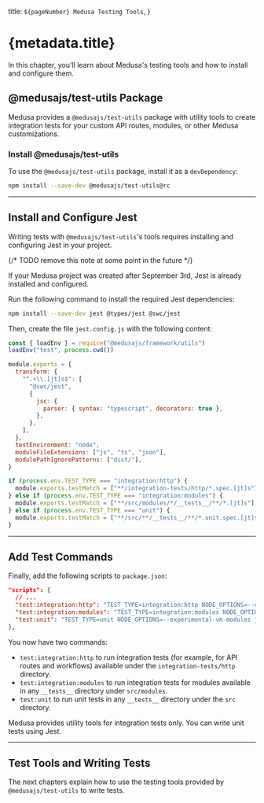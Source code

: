   title: `${pageNumber} Medusa Testing Tools`,
}

# {metadata.title}

In this chapter, you'll learn about Medusa's testing tools and how to install and configure them.

## @medusajs/test-utils Package

Medusa provides a `@medusajs/test-utils` package with utility tools to create integration tests for your custom API routes, modules, or other Medusa customizations.

### Install @medusajs/test-utils

To use the `@medusajs/test-utils` package, install it as a `devDependency`:

```bash npm2yarn
npm install --save-dev @medusajs/test-utils@rc
```

---

## Install and Configure Jest

Writing tests with `@medusajs/test-utils`'s tools requires installing and configuring Jest in your project.

{/* TODO remove this note at some point in the future */}

<Note>

If your Medusa project was created after September 3rd, Jest is already installed and configured.

</Note>

Run the following command to install the required Jest dependencies:

```bash npm2yarn
npm install --save-dev jest @types/jest @swc/jest
```

Then, create the file `jest.config.js` with the following content:

```js title="jest.config.js"
const { loadEnv } = require("@medusajs/framework/utils")
loadEnv("test", process.cwd())

module.exports = {
  transform: {
    "^.+\\.[jt]s$": [
      "@swc/jest",
      {
        jsc: {
          parser: { syntax: "typescript", decorators: true },
        },
      },
    ],
  },
  testEnvironment: "node",
  moduleFileExtensions: ["js", "ts", "json"],
  modulePathIgnorePatterns: ["dist/"],
}

if (process.env.TEST_TYPE === "integration:http") {
  module.exports.testMatch = ["**/integration-tests/http/*.spec.[jt]s"]
} else if (process.env.TEST_TYPE === "integration:modules") {
  module.exports.testMatch = ["**/src/modules/*/__tests__/**/*.[jt]s"]
} else if (process.env.TEST_TYPE === "unit") {
  module.exports.testMatch = ["**/src/**/__tests__/**/*.unit.spec.[jt]s"]
}
```

---

## Add Test Commands

Finally, add the following scripts to `package.json`:

```json title="package.json"
"scripts": {
  // ...
  "test:integration:http": "TEST_TYPE=integration:http NODE_OPTIONS=--experimental-vm-modules jest --silent=false --runInBand --forceExit",
  "test:integration:modules": "TEST_TYPE=integration:modules NODE_OPTIONS=--experimental-vm-modules jest --silent --runInBand --forceExit",
  "test:unit": "TEST_TYPE=unit NODE_OPTIONS=--experimental-vm-modules jest --silent --runInBand --forceExit"
},
```

You now have two commands:

- `test:integration:http` to run integration tests (for example, for API routes and workflows) available under the `integration-tests/http` directory.
- `test:integration:modules` to run integration tests for modules available in any `__tests__` directory under `src/modules`.
- `test:unit` to run unit tests in any `__tests__` directory under the `src` directory.

<Note>

Medusa provides utility tools for integration tests only. You can write unit tests using Jest.

</Note>

---

## Test Tools and Writing Tests

The next chapters explain how to use the testing tools provided by `@medusajs/test-utils` to write tests.
